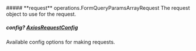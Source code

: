 
<Collapsible>
    ##### **request** operations.FormQueryParamsArrayRequest
    The request object to use for the request.
    <Collapsible.Break/>
    <FormQueryParamsArrayRequest/>
</Collapsible>

##### **config?** [AxiosRequestConfig](https://axios-http.com/docs/req_config)
Available config options for making requests.

